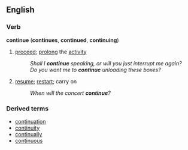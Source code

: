 ==English==

===Verb===
'''continue''' ('''continues''', '''continued''', '''continuing''')
#[[proceed]]; [[prolong]] the [[activity]]
#:''Shall I '''continue''' speaking, or will you just interrupt me again?''
#:''Do you want me to '''continue''' unloading these boxes?''
#[[resume]]; [[restart]]; carry on
#:''When will the concert '''continue'''?''

===Derived terms===
*[[continuation]]
*[[continuity]]
*[[continually]]
*[[continuous]]